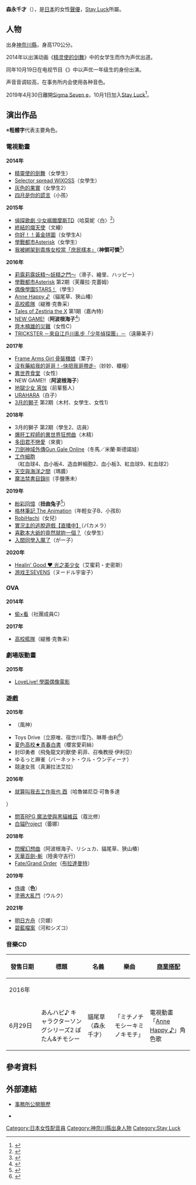 {{藝人
| 姓名     = 森永千才
| 類型     = 配音員
| 圖片     = 
| 圖片尺寸 = 
| 圖片簡介 = 
| 原名     = 
| 外文名   = 森永千才
| 外文     = ja
| 羅馬拼音 = Morinaga Chitose
| 英文名   = 
| 綽號     = {{lang|ja|もりち、もりちー}}
| 其他藝名 = 
| 國籍     = {{JPN}}
| 民族     = 
| 籍貫     = 
| 出生日期 = 1月8日
| 出生地點 = {{JPN}}[[神奈川縣|神奈川縣]]
| 生肖     = 
| 星座     = 
| 逝世日期 = 
| 逝世地點 = 
| 職業     = [[聲優|聲優]]
| 語言     = [[日語|日語]]
| 三圍     = 
| 血型     = 
| 身高     = 
| 體重     = 
| 教育程度 = 
| 宗教信仰 = 
| 配偶     = 
| 音樂類型 = 
| 演奏樂器 = 
| 出身地   = 
| 出道作   = 女學生（[[精靈使的劍舞|精靈使的劍舞]]）
| 出道日期 = 
| 代表作   = 神領可憐（[[我被綁架到貴族女校當「庶民樣本」|我被綁架到貴族女校當「庶民樣本」]]）
| 活躍年代 = 2014年至今
| 唱片公司 = 
| 經紀公司 = [[Stay_Luck|Stay Luck]]
| 網站     = 
| 相關團體 = 
| 獎項     = 
| 音樂專輯 = 
| 電影     = 
| 電視節目 = 
| 舞臺劇   = 
| 書籍     = 
| IMDb     = 
}}

'''森永千才'''（{{bd||1月8日|catIdx=Morinaga Chitose}}），是[[日本|日本]]的女性[[聲優|聲優]]，[[Stay_Luck|Stay Luck]]所屬。

==人物==
出身[[神奈川縣|神奈川縣]]，身高170公分。

2014年以出演动画《[[精灵使的剑舞|精灵使的剑舞]]》中的女学生而作为声优出道。

同年10月19日在电视节目《{{lang|ja|ニノさん}}》中以声优一年级生的身份出演。

声音音调较高，在事务所内会使用各种音色。

2019年4月30日離開[[Sigma_Seven_e|Sigma Seven e]]，10月1日加入[[Stay_Luck|Stay Luck]]<ref>{{Cite web|url=http://stay-luck.com/news-3602|title=《新加入のお知らせ》|work=Stay Luck|accessdate=2019-10-01|archive-date=2019-10-01|archive-url=https://web.archive.org/web/20191001031921/http://stay-luck.com/news-3602|dead-url=no}}</ref>。

==演出作品==
※'''粗體字'''代表主要角色。
===電視動畫===
'''2014年'''
*[[精靈使的劍舞|精靈使的劍舞]]（女學生）
*[[Selector_infected_WIXOSS|Selector spread WIXOSS]]（女學生）
*[[灰色的果實|灰色的果實]]（女學生2）
*[[四月是你的謊言|四月是你的謊言]]（小孩）

'''2015年'''
*[[偵探歌劇_少女福爾摩斯|偵探歌劇 少女福爾摩斯TD]]（哈莫妮〈白〉<ref>{{cite web|url=http://milky-holmes.com/anime/td/character/harmony/|title=ハーモニー|accessdate=2015-04-02|publisher=ミルキィTD製作委員会|work=電視動畫「偵探歌劇 少女福爾摩斯TD」的角色介紹|archive-url=https://web.archive.org/web/20150402193322/http://milky-holmes.com/anime/td/character/harmony/|archive-date=2015-04-02|dead-url=yes}}</ref>）
*[[終結的熾天使|終結的熾天使]]（文繪）
*[[黃金拼圖|你好！！黃金拼圖]]（女學生A）
*[[學戰都市Asterisk|學戰都市Asterisk]]（女學生）
*[[我被綁架到貴族女校當「庶民樣本」|我被綁架到貴族女校當「庶民樣本」]]（'''神領可憐'''<ref>{{cite web|url=http://syominsample-anime.jp/staff/|title=スタッフ＆キャスト|publisher=七月隆文・閏月戈・一迅社／清華院桜藤会|work=我被綁架到貴族女校當「庶民樣本」動畫官方網站|deadurl=yes|archiveurl=https://web.archive.org/web/20160605012641/http://syominsample-anime.jp/staff/|archivedate=2016-06-05}}</ref>）

'''2016年'''
*[[莉露莉露妖精|莉露莉露妖精～妖精之門～]]（滑子、繪里、ハッピー）
*[[學戰都市Asterisk|學戰都市Asterisk]] 第2期（芙蘿拉·克蕾姆）
*[[偶像學園STARS！|偶像學園STARS！]]（學生）
*[[Anne_Happy_♪|Anne Happy ♪]]（貓尾草、狹山椿）
*[[高校艦隊|高校艦隊]]（緹雅·克魯采）
*[[熱情傳奇|Tales of Zestiria the X]] 第1期（嘉內特）
*[[NEW_GAME!|NEW GAME!]]（'''阿波根海子'''<ref>{{cite web|url=http://newgame-anime.com/staffcast/|title=STAFF&CAST|accessdate=2016-03-27|publisher=得能正太郎・芳文社／NEW GAME!製作委員会|work=電視動畫「NEW GAME!」官方網站|archive-date=2016-03-27|archive-url=https://web.archive.org/web/20160327064217/http://newgame-anime.com/staffcast/|dead-url=no}}</ref>）
*[[齊木楠雄的災難|齊木楠雄的災難]]（女性C）
*[[TRICKSTER_－來自江戶川亂步「少年偵探團」－|TRICKSTER －來自江戶川亂步「少年偵探團」－]]（遠藤美子）

'''2017年'''
*[[Frame_Arms_Girl_骨裝機娘|Frame Arms Girl 骨裝機娘]]（栗子）
*[[快把我哥帶走|沒有藥給我的哥哥！-快把我哥帶走-]]（妙妙、櫃檯）
*[[異世界食堂|異世界食堂]]（女性）
*NEW GAME!!（'''阿波根海子'''）
*[[地獄少女|地獄少女 宵伽]]（前輩藝人）
*[[URAHARA|URAHARA]]（白子）
*[[3月的獅子|3月的獅子]] 第2期（木村、女學生、女性1）

'''2018年'''
*3月的獅子 第2期（學生2、店員）
*[[爆肝工程師的異世界狂想曲|爆肝工程師的異世界狂想曲]]（木精）
*[[多田君不戀愛|多田君不戀愛]]（來賓）
*[[刀劍神域外傳Gun_Gale_Online|刀劍神域外傳Gun Gale Online]]（冬馬／米蘭·斯德諾娃）
*[[工作細胞|工作細胞]]（紅血球4、血小板4、造血幹細胞2、血小板3、紅血球9、紅血球2）
*[[天空與海洋之間|天空與海洋之間]]（瑪醬）
*[[魔法禁書目錄|魔法禁書目錄III]]（手鹽惠未）

'''2019年'''
* [[粉彩回憶|粉彩回憶]]（'''扭曲兔子'''<ref>{{Cite web|url=https://pasumemotv.com/staffcast/|title=製作人員、聲優|work=電視動畫「粉彩回憶」官方網站|accessdate=2018-10-05|archive-date=2018-10-05|archive-url=https://web.archive.org/web/20181005153920/https://pasumemotv.com/staffcast/|dead-url=no}}</ref>）
* [[格林筆記|格林筆記 The Animation]]（年輕女子B、小孩B）
* [[RobiHachi|RobiHachi]]（女兒）
* [[實況主的逃脫遊戲【直播中】|實況主的逃脫遊戲【直播中】]]（パカメラ）
* [[喜歡本大爺的竟然就妳一個？|喜歡本大爺的竟然就妳一個？]]（女學生）
* [[入間同學入魔了|入間同學入魔了]]（がー子）

'''2020年'''
* [[Healin'_Good_♥_光之美少女|Healin' Good ♥ 光之美少女]]（艾蜜莉・史密斯）
* [[游戏王SEVENS|游戏王SEVENS]]（ヌードル宇宙子）

===OVA===
'''2014年'''
*[[偷×看|偷×看]]（社團成員C）
'''2017年'''
*[[高校艦隊|高校艦隊]]（緹雅·克魯采）

===劇場版動畫===
'''2015年'''
*[[LoveLive!_學園偶像電影|LoveLive! 學園偶像電影]]

===遊戲===
'''2015年'''
*{{tsl|ja|限界凸起 モエロクリスタル|極限凸起 萌萌水晶}}（風神）
*Toys Drive（立原唯、宿世川雪乃、琳蒂·由利<ref>{{cite web|url=http://toysdrive.bushimo.jp/chara/|title=キャラクター|accessdate=2015-03-27|publisher=ミルキィTD製作委員会／gloops, Inc.／bushiroad|work=遊戲「Toys Drive」官方網站的角色介紹|deadurl=yes|archiveurl=https://web.archive.org/web/20150324044747/http://toysdrive.bushimo.jp/chara|archivedate=2015-03-24}}</ref>）
*[[夏色高校★青春白書|夏色高校★青春白書]]（櫻宮愛莉絲）
*封印勇者（飛兔龍文的獸使·莉菲、召喚教授·伊利亞）
*ゆるっと麻雀（バーネット・ウル・ウンディーナ）
*競速女孩（真瀨拉法艾拉）

'''2016年'''
*[[就算要我努力工作|就算叫我去工作我也 酉]]（哈魯娣尼亞·可魯多達<ref name= "Game News-14">
{{cite web |url= https://www.4gamer.net/games/305/G030500/20160316127/ |script-title= 冒険者派遣型RPGこと「俺に働けって言われても 酉」の配信が本日スタート。DLCや“乙 HD”所持者向け特典の配信も |trans-title= 冒險者規劃型RPG「就算要我努力工作 酉」今日正式推出。為持有“乙 HD”的玩家提供特典DLC |work= [[4Gamer.net|4Gamer.net]] |date= 2016-03-17 |language= ja |archiveurl= http://archive.is/CBi8C |archive-date= 2018-07-23 |deadurl= no |access-date= 2018-07-25}}</ref>）
*[[問答RPG_魔法使與黑貓維茲|問答RPG 魔法使與黑貓維茲]]（蔻比修）
*[[白貓Project|白貓Project]]（蕾娜）

'''2018年'''
*[[閃耀幻想曲|閃耀幻想曲]]（阿波根海子、リシュカ、貓尾草、狹山椿）
*[[天華百劍-斬|天華百劍-斬]]（陸奥守吉行）
*[[Fate/Grand_Order|Fate/Grand Order]]（[[布拉達曼特|布拉達曼特]]）

'''2019年'''
* [[侍魂_(2019年遊戲)|侍魂]]（'''色'''）
* [[塗鴉大亂鬥|塗鴉大亂鬥]]（ウルク）

'''2021年'''
* [[明日方舟|明日方舟]]（贝娜）
* [[碧藍檔案|碧藍檔案]]（河和シズコ）

===音樂CD===
{| class="wikitable" style="font-size:small;" 
! style="width:4.5em;"| 發售日期 !! 標題 !! 名義 !! 樂曲 !! [[商業搭配|商業搭配]]
|-
! colspan="5"|2016年
|-
| 6月29日 || あんハピ♪ キャラクターソングシリーズ2 ぼたん&チモシー
| 貓尾草（森永千才）
| 「ミチノチモシーキミノキモチ」
| 電視動畫「[[Anne_Happy_♪|Anne Happy ♪]]」角色歌
|}

==參考資料==
{{reflist}}

==外部連結==
*{{ja}}[https://web.archive.org/web/20190607003136/https://morinagachitose.wixsite.com/voice 事務所公開簡歷]
*{{ja}}{{Twitter|morinaga_1000}}

{{Stay Luck}}
{{DEFAULTSORT:Morinaga Chitose}}
[[Category:日本女性配音員|Category:日本女性配音員]]
[[Category:神奈川縣出身人物|Category:神奈川縣出身人物]]
[[Category:Stay_Luck|Category:Stay Luck]]